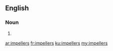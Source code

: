 ==English==

===Noun===
{{head|en|plural}}

# {{plural of|impeller|lang=en|nocat=1}}

[[ar:impellers]]
[[fr:impellers]]
[[ku:impellers]]
[[my:impellers]]